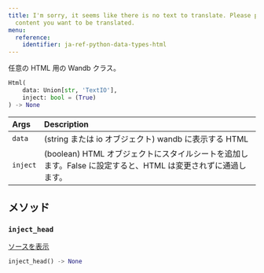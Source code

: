 ```yaml
---
title: I'm sorry, it seems like there is no text to translate. Please provide the
  content you want to be translated.
menu:
  reference:
    identifier: ja-ref-python-data-types-html
---
```


<Card title="View the source code" href="https://www.github.com/wandb/wandb/tree/637bddf198525810add5804059001b1b319d6ad1/wandb/sdk/data_types/html.py#L18-L107" icon="github"/>

任意の HTML 用の Wandb クラス。

```python
Html(
    data: Union[str, 'TextIO'],
    inject: bool = (True)
) -> None
```

| Args | Description |
| :--- | :--- |
|  `data` |  (string または io オブジェクト) wandb に表示する HTML |
|  `inject` |  (boolean) HTML オブジェクトにスタイルシートを追加します。False に設定すると、HTML は変更されずに通過します。 |

## メソッド

### `inject_head`

[ソースを表示](https://www.github.com/wandb/wandb/tree/637bddf198525810add5804059001b1b319d6ad1/wandb/sdk/data_types/html.py#L59-L74)

```python
inject_head() -> None
```